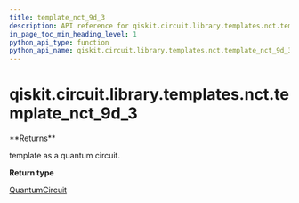 ```yaml
---
title: template_nct_9d_3
description: API reference for qiskit.circuit.library.templates.nct.template_nct_9d_3
in_page_toc_min_heading_level: 1
python_api_type: function
python_api_name: qiskit.circuit.library.templates.nct.template_nct_9d_3
---
```


<span id="qiskit-circuit-library-templates-nct-template-nct-9d-3" />

# qiskit.circuit.library.templates.nct.template\_nct\_9d\_3

<Function id="qiskit.circuit.library.templates.nct.template_nct_9d_3" isDedicatedPage={true} github="https://github.com/qiskit/qiskit/tree/stable/0.19/qiskit/circuit/library/templates/nct/template_nct_9d_3.py" signature="template_nct_9d_3()">
  **Returns**

  template as a quantum circuit.

  **Return type**

  [QuantumCircuit](qiskit.circuit.QuantumCircuit "qiskit.circuit.QuantumCircuit")
</Function>

